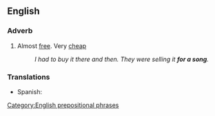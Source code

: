 ==English==

===Adverb===
{{en-adv|pos=[[for]] [[a]] [[song]]|-}}

# Almost [[free]]. Very [[cheap]]
#: ''I had to buy it there and then. They were selling it '''for a song'''.''

===Translations===
{{rfc-level|Translations at L3+ (AutoFormat would have corrected level of Translations)}}
* Spanish: {{t|es|de balde}}

[[Category:English prepositional phrases]]